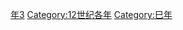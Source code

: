 {{Catnav|頁面分類|历史|歷史時代|年|12世纪各年}}

{{catmore}}
{{Commons category|1173}}

[[Category:1170年代|年3]]
[[Category:12世纪各年|Category:12世纪各年]]
[[Category:巳年|Category:巳年]]